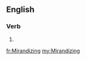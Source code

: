 ==English==

===Verb===
{{head|en|present participle}}

# {{present participle of|Mirandize|lang=en|nocat=1}}

[[fr:Mirandizing]]
[[my:Mirandizing]]